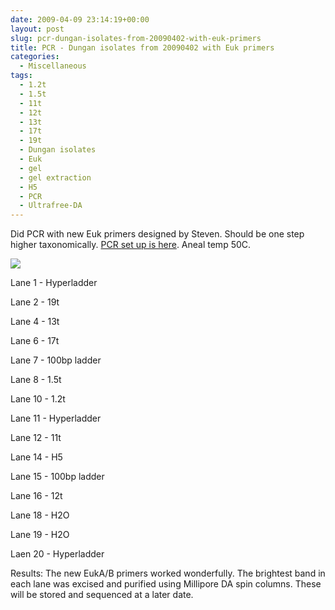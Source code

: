 ```yaml
---
date: 2009-04-09 23:14:19+00:00
layout: post
slug: pcr-dungan-isolates-from-20090402-with-euk-primers
title: PCR - Dungan isolates from 20090402 with Euk primers
categories:
  - Miscellaneous
tags:
  - 1.2t
  - 1.5t
  - 11t
  - 12t
  - 13t
  - 17t
  - 19t
  - Dungan isolates
  - Euk
  - gel
  - gel extraction
  - H5
  - PCR
  - Ultrafree-DA
---
```


Did PCR with new Euk primers designed by Steven. Should be one step higher taxonomically. [PCR set up is here](https://eagle.fish.washington.edu/Arabidopsis/Notebook%20Workup%20Files/20090409-03.jpg). Aneal temp 50C.

![](https://eagle.fish.washington.edu/Arabidopsis/20090409.JPG)

Lane 1 - Hyperladder

Lane 2 - 19t

Lane 4 - 13t

Lane 6 - 17t

Lane 7 - 100bp ladder

Lane 8 - 1.5t

Lane 10 - 1.2t

Lane 11 - Hyperladder

Lane 12 - 11t

Lane 14 - H5

Lane 15 - 100bp ladder

Lane 16 - 12t

Lane 18 - H2O

Lane 19 - H2O

Laen 20 - Hyperladder

Results: The new EukA/B primers worked wonderfully. The brightest band in each lane was excised and purified using Millipore DA spin columns. These will be stored and sequenced at a later date.

